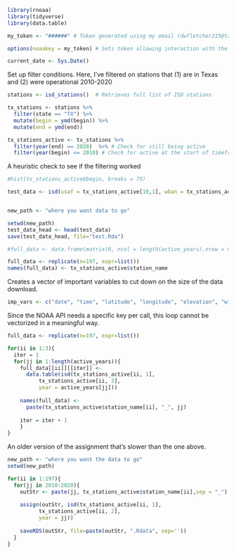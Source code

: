 ```{r, message=FALSE, warning=FALSE}
library(rnoaa)
library(tidyverse)
library(data.table)
```

```{r, message=FALSE}
my_token <- "######" # Token generated using my email (dwfletcher215@tamu.edu)

options(noaakey = my_token) # Sets token allowing interaction with the API

current_date <- Sys.Date()
```

Set up filter conditions. Here, I've filtered on stations that (1) are in Texas and (2) were operational 2010-2020

```{r}
stations <- isd_stations()  # Retrieves full list of ISD stations 

tx_stations <- stations %>% 
  filter(state == "TX") %>% 
  mutate(begin = ymd(begin)) %>% 
  mutate(end = ymd(end))

tx_stations_active <- tx_stations %>%
  filter(year(end) == 2020)  %>% # Check for still being active
  filter(year(begin) <= 2010) # Check for active at the start of timeframe
```

A heuristic check to see if the filtering worked

```{r, fig.asp=.5}
#hist(tx_stations_active$begin, breaks = 75)
```



```{r}
test_data <- isd(usaf = tx_stations_active[10,1], wban = tx_stations_active[10,2], year = 2019)


new_path <- "where you want data to go"

setwd(new_path)
test_data_head <- head(test_data)
save(test_data_head, file="test.Rda")
```


```{r}
#full_data <- data.frame(matrix(0, ncol = length(active_years),nrow = nrow(tx_stations_active)))

full_data <- replicate(n=197, expr=list())
names(full_data) <- tx_stations_active$station_name
```

Creates a vector of important variables to cut down on the size of the data download.

```{r}
imp_vars <- c("date", "time", "latitude", "longitude", "elevation", "wind_direction", "wind_speed", "temperature", "temperature_dewpoint", "air_pressure", "GD1_coverage_code_1", "MA1_station_pressure_rate", "KA1_period_quantity", "KA1_max_min", "KA1_temp", "OC1_speed_rate", "AA1_precipitation_liquid", "AA1_period_quantity_hrs", "AA1_depth", "AU1_intensity_and_proximity_code", "AU1_descriptor_code", "AU1_precipitation_code", "AU1_obscuration_code", "AU1_other_weather_phenomena_code", "AW1_automated_atmospheric_condition_code", "MW1_manual_atmospheric_condition_code")
```

Since the NOAA API needs a specific key per call, this loop cannot be vectorized in a meaningful way. 

```{r}
full_data <- replicate(n=197, expr=list())

for(ii in 1:3){
  iter = 1
  for(jj in 1:length(active_years)){ 
    full_data[[ii]][[iter]] <- 
      data.table(isd(tx_stations_active[ii, 1],
          tx_stations_active[ii, 2],
          year = active_years[jj]))
    
    names(full_data) <- 
      paste(tx_stations_active$station_name[ii], "_", jj)
    
    iter = iter + 1
    }
}
```

########################################################################################################################################################################################################################################

An older version of the assignment that's slower than the one above. 


```{r}
new_path <- "where you want the data to go"
setwd(new_path)

for(ii in 1:197){
  for(jj in 2010:2020){
    outStr <- paste(jj, tx_stations_active$station_name[ii],sep = "_")
    
    assign(outStr, isd(tx_stations_active[ii, 1],
          tx_stations_active[ii, 2],
          year = jj))
    
    saveRDS(outStr, file=paste(outStr, ".Rdata", sep=''))
  }
}


```
